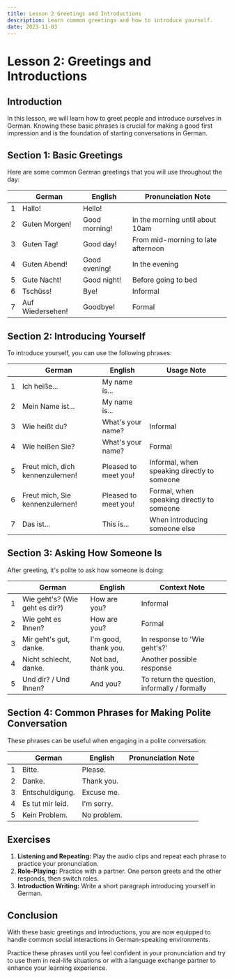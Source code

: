 ```yaml
---
title: Lesson 2 Greetings and Introductions
description: Learn common greetings and how to introduce yourself.
date: 2023-11-03
---
```


# Lesson 2: Greetings and Introductions

## Introduction

In this lesson, we will learn how to greet people and introduce ourselves in German. Knowing these basic phrases is crucial for making a good first impression and is the foundation of starting conversations in German.

## Section 1: Basic Greetings

Here are some common German greetings that you will use throughout the day:

|   | German       | English        | Pronunciation Note                                  |
|---|--------------|----------------|-----------------------------------------------------|
| 1 | Hallo!       | Hello!         |                                                     |
| 2 | Guten Morgen!| Good morning!  | In the morning until about 10am                     |
| 3 | Guten Tag!   | Good day!      | From mid-morning to late afternoon                  |
| 4 | Guten Abend! | Good evening!  | In the evening                                      |
| 5 | Gute Nacht!  | Good night!    | Before going to bed                                 |
| 6 | Tschüss!     | Bye!           | Informal                                            |
| 7 | Auf Wiedersehen! | Goodbye!   | Formal                                              |

<TextToSpeechPlayer mp3File={/src/assets/audio/lessons/german/lesson2/greetings.mp3} />

## Section 2: Introducing Yourself

To introduce yourself, you can use the following phrases:

|   | German                       | English                        | Usage Note                                     |
|---|------------------------------|--------------------------------|------------------------------------------------|
| 1 | Ich heiße...                 | My name is...                  |                                                 |
| 2 | Mein Name ist...             | My name is...                  |                                                 |
| 3 | Wie heißt du?                | What's your name?              | Informal                                        |
| 4 | Wie heißen Sie?              | What's your name?              | Formal                                          |
| 5 | Freut mich, dich kennenzulernen! | Pleased to meet you!     | Informal, when speaking directly to someone     |
| 6 | Freut mich, Sie kennenzulernen! | Pleased to meet you!     | Formal, when speaking directly to someone       |
| 7 | Das ist...                   | This is...                     | When introducing someone else                   |

<TextToSpeechPlayer mp3File={/src/assets/audio/lessons/german/lesson2/introductions.mp3} />

## Section 3: Asking How Someone Is

After greeting, it's polite to ask how someone is doing:

|   | German                           | English                | Context Note                                    |
|---|----------------------------------|------------------------|-------------------------------------------------|
| 1 | Wie geht's? (Wie geht es dir?)   | How are you?           | Informal                                        |
| 2 | Wie geht es Ihnen?               | How are you?           | Formal                                          |
| 3 | Mir geht's gut, danke.           | I'm good, thank you.   | In response to 'Wie geht's?'                    |
| 4 | Nicht schlecht, danke.           | Not bad, thank you.    | Another possible response                      |
| 5 | Und dir? / Und Ihnen?            | And you?               | To return the question, informally / formally  |

<TextToSpeechPlayer mp3File={/src/assets/audio/lessons/german/lesson2/how-are-you.mp3} />

## Section 4: Common Phrases for Making Polite Conversation

These phrases can be useful when engaging in a polite conversation:

|   | German                           | English                         | Pronunciation Note                             |
|---|----------------------------------|---------------------------------|------------------------------------------------|
| 1 | Bitte.                           | Please.                         |                                                |
| 2 | Danke.                           | Thank you.                      |                                                |
| 3 | Entschuldigung.                  | Excuse me.                      |                                                |
| 4 | Es tut mir leid.                 | I'm sorry.                      |                                                |
| 5 | Kein Problem.                    | No problem.                     |                                                |

<TextToSpeechPlayer mp3File={/src/assets/audio/lessons/german/lesson2/polite-conversation.mp3} />

## Exercises

1. **Listening and Repeating:** Play the audio clips and repeat each phrase to practice your pronunciation.
2. **Role-Playing:** Practice with a partner. One person greets and the other responds, then switch roles.
3. **Introduction Writing:** Write a short paragraph introducing yourself in German.

## Conclusion

With these basic greetings and introductions, you are now equipped to handle common social interactions in German-speaking environments.

Practice these phrases until you feel confident in your pronunciation and try to use them in real-life situations or with a language exchange partner to enhance your learning experience.
